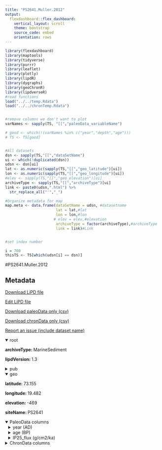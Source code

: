 ```yaml
---
title: "PS2641.Muller.2012"
output: 
  flexdashboard::flex_dashboard:
    vertical_layout: scroll
    theme: bootstrap
    source_code: embed
    orientation: rows
---
```


```r
library(flexdashboard)
library(maptools)
library(tidyverse)
library(purrr)
library(leaflet)
library(plotly)
library(lipdR)
library(dygraphs)
library(geoChronR)
library(lipdverseR)
#read functions
load("../../temp.Rdata")
load("../../chronTemp.Rdata")


#remove columns we don't want to plot
varNames <- sapply(TS, "[[","paleoData_variableName")

# good <- which(!(varNames %in% c("year","depth","age")))
# TS <- TS[good]


#All datasets
dsn <- sapply(TS,"[[","dataSetName")
ui <- which(!duplicated(dsn))
udsn <- dsn[ui]
lat <- as.numeric(sapply(TS,"[[","geo_latitude")[ui])
lon <- as.numeric(sapply(TS,"[[","geo_longitude")[ui])
#elev <- sapply(TS,"[[","geo_elevation")[ui]
archiveType <- sapply(TS,"[[","archiveType")[ui]
link <- paste0(udsn,".html") %>% 
  str_replace_all("'","_")

#Organize metadata for map
map.meta <- data.frame(dataSetName = udsn, #datasetname
                       lat = lat,#lat
                       lon = lon,#lon
                      # elev = elev,#elevation
                       archiveType = factor(archiveType),#archiveType
                       link = link)#Link


#set index number

i = 700
thisTS <- TS[which(udsn[i] == dsn)]
```
#PS2641.Muller.2012

Metadata {.sidebar}
-------------------------------------
[Download LiPD file](PS2641.Muller.2012.lpd)
            

[Edit LiPD file](http://lipd.net/playground?source=http://lipdverse.org/globalHolocene/0_25_5/PS2641.Muller.2012.lpd)
            

[Download paleoData only (csv)](PS2641.Muller.2012.csv)
            

[Download chronData only (csv)](PS2641.Muller.2012-chron.csv)
            

[Report an issue (include dataset name)](https://github.com/nickmckay/LiPDverse/issues)

<details open style="margin-left: 0px">
<summary>root</summary>
<p style="margin-left: 0px"><strong>archiveType: </strong>MarineSediment
<p style="margin-left: 0px"><strong>lipdVersion: </strong>1.3
</details>
<details>
<summary>pub</summary>
<details style="margin-left: 10px">
<summary>pub1</summary>
<p style="margin-left: 10px"><strong>author: </strong>list(list(name = "Mueller, Juliane"), list(name = "Werner, Kirstin"), list(name = "Stein, Ruediger"), list(name = "Fahl, Kirsten"), list(name = "Moros, Matthias"), list(name = "Jansen, Eystein"))
<p style="margin-left: 10px"><strong>citeKey: </strong>m2012holocenecoolingculminates
<p style="margin-left: 10px"><strong>journal: </strong>Quaternary Science Reviews
<p style="margin-left: 10px"><strong>volume: </strong>47
<p style="margin-left: 10px"><strong>pages: </strong>1-14
<p style="margin-left: 10px"><strong>title: </strong>Holocene cooling culminates in sea ice oscillations in Fram Strait
</details>
<details style="margin-left: 10px">
<summary>pub2</summary>
<p style="margin-left: 10px"><strong>author: </strong>list(list(name = "NaN"))
<p style="margin-left: 10px"><strong>citeKey: </strong>nan0needsatitle
<p style="margin-left: 10px"><strong>title: </strong>NEEDS A TITLE!
</details>
</details>
<details open style="margin-left: 0px">
<summary>geo</summary>
<p style="margin-left: 0px"><strong>latitude: </strong>73.155
<p style="margin-left: 0px"><strong>longitude: </strong>19.482
<p style="margin-left: 0px"><strong>elevation: </strong>-469
<p style="margin-left: 0px"><strong>siteName: </strong>PS2641
</details>
<details open>
<summary>PaleoData columns</summary>
<details style="margin-left: 10px">
<summary>year (AD)</summary>
<p style="margin-left: 10px"><strong>TSid: </strong>R1SEW4u2Ebw
<p style="margin-left: 10px"><strong>variableName: </strong>year
<p style="margin-left: 10px"><strong>units: </strong>AD
<p style="margin-left: 10px"><strong>description: </strong>Year AD
</details>
<details style="margin-left: 10px">
<summary>age (BP)</summary>
<p style="margin-left: 10px"><strong>TSid: </strong>RamIkYLfOom
<p style="margin-left: 10px"><strong>variableName: </strong>age
<p style="margin-left: 10px"><strong>units: </strong>BP
<p style="margin-left: 10px"><strong>description: </strong>Years before present (1950) BP
</details>
<details style="margin-left: 10px">
<summary>IP25_flux (g/cm2/ka)</summary>
<p style="margin-left: 10px"><strong>TSid: </strong>LPDfe37ed3c
<p style="margin-left: 10px"><strong>variableName: </strong>IP25_flux
<p style="margin-left: 10px"><strong>units: </strong>g/cm2/ka
<p style="margin-left: 10px"><strong>useInGlobalTemperatureAnalysis: </strong>FALSE
<details>
<summary>interpretation</summary>
<details style="margin-left: 20px">
<summary>1</summary>
<p style="margin-left: 20px"><strong>direction: </strong>positive
<p style="margin-left: 20px"><strong>interpDirection: </strong>positive
<p style="margin-left: 20px"><strong>scope: </strong>climate
<p style="margin-left: 20px"><strong>variable: </strong>ICE
<p style="margin-left: 20px"><strong>variableDetail: </strong>sea@surface
</details>
</details>
</details>
<details>
<summary>ChronData columns</summary>
<details style="margin-left: 10px">
<summary>depth (mm)</summary>
<p style="margin-left: 10px"><strong>TSid: </strong>PYT9881WFZQ
<p style="margin-left: 10px"><strong>variableName: </strong>depth
<p style="margin-left: 10px"><strong>units: </strong>mm
</details>
<details style="margin-left: 10px">
<summary>age (bp)</summary>
<p style="margin-left: 10px"><strong>TSid: </strong>PYTXCMLQ80V
<p style="margin-left: 10px"><strong>variableName: </strong>age
<p style="margin-left: 10px"><strong>units: </strong>bp
</details>
<details style="margin-left: 10px">
<summary>age14C (bp)</summary>
<p style="margin-left: 10px"><strong>TSid: </strong>PYTIHH7QGX2
<p style="margin-left: 10px"><strong>variableName: </strong>age14C
<p style="margin-left: 10px"><strong>units: </strong>bp
</details>
<details style="margin-left: 10px">
<summary>age_error (1s)</summary>
<p style="margin-left: 10px"><strong>TSid: </strong>PYTXA5UNV1T
<p style="margin-left: 10px"><strong>variableName: </strong>age_error
<p style="margin-left: 10px"><strong>units: </strong>1s
</details>
<details style="margin-left: 10px">
<summary>cal_age_error (2s)</summary>
<p style="margin-left: 10px"><strong>TSid: </strong>PYTVO52BXVY
<p style="margin-left: 10px"><strong>variableName: </strong>cal_age_error
<p style="margin-left: 10px"><strong>units: </strong>2s
</details>
<details style="margin-left: 10px">
<summary>age_type ()</summary>
<p style="margin-left: 10px"><strong>TSid: </strong>PYTV0DX6ENR
<p style="margin-left: 10px"><strong>variableName: </strong>age_type
</details>
<details style="margin-left: 10px">
<summary>lab_id ()</summary>
<p style="margin-left: 10px"><strong>TSid: </strong>PYTTNROICND
<p style="margin-left: 10px"><strong>variableName: </strong>lab_id
</details>
<details style="margin-left: 10px">
<summary>rejected_dates ()</summary>
<p style="margin-left: 10px"><strong>TSid: </strong>PYT6KS2YQNS
<p style="margin-left: 10px"><strong>variableName: </strong>rejected_dates
</details>
<details style="margin-left: 10px">
<summary>material_dated ()</summary>
<p style="margin-left: 10px"><strong>TSid: </strong>PYTJYZW9OXL
<p style="margin-left: 10px"><strong>variableName: </strong>material_dated
</details>

Row {.tabset .tabset-fade}
-----------------------------------------------------------------------

### Sitemap

```r
  map.meta.split <- split(map.meta, map.meta$archiveType)


factpal <- colorFactor("Paired",map.meta$archiveType)
buff <- 15
l <- leaflet() %>% 
  addTiles() %>% 
  fitBounds(map.meta$lon[i]-buff,map.meta$lat[i]-buff,map.meta$lon[i]+buff,map.meta$lat[i]+buff)
  

  
  
names(map.meta.split) %>%
  purrr::walk( function(df) {
    l <<- l %>%
      addMarkers(data=map.meta.split[[df]],
                 lng=~lon, lat=~lat,
                 label=~as.character(archiveType),
                 popup=~paste(str_c('Dataset: <a href="',link,'">',dataSetName,'</a>'),
                                 # str_c("Elevation: ",elev),
                                  str_c("Archive Type: ",archiveType),
                                  sep = "<br>"),
                 group = df,
                 clusterOptions = markerClusterOptions(removeOutsideVisibleBounds = F),
                 labelOptions = labelOptions(noHide = F,
                                             direction = 'auto'))
  })

l %>%
  addLayersControl(position = "bottomleft",
    overlayGroups = names(map.meta.split),
    options = layersControlOptions(collapsed = FALSE,
                                   opacity = 0.8)
  )
```

### Search the LiPDverse (Beta! doesn't work well yet)
```r
#Add google search bar
htmltools::includeHTML("../../googleSearchChunk.html")
```


Row {.tabset .tabset-fade}
-----------------------------------------------------------------------

### IP25_flux (g/cm2/ka)
```r
plotCol(thisTS,ind = 1)
```

Row {.tabset .tabset-fade}
-----------------------------------------------------------------------

### depth (mm)
```r
plotCol(chronTS,ind = 1)
```

### age (bp)
```r
plotCol(chronTS,ind = 4)
```

### age14C (bp)
```r
plotCol(chronTS,ind = 2)
```

### age_error (1s)
```r
plotCol(chronTS,ind = 3)
```

### cal_age_error (2s)
```r
plotCol(chronTS,ind = 5)
```

### age_type ()
```r
plotCol(chronTS,ind = 6)
```

### lab_id ()
```r
plotCol(chronTS,ind = 7)
```

### rejected_dates ()
```r
plotCol(chronTS,ind = 8)
```

### material_dated ()
```r
plotCol(chronTS,ind = 9)
```
